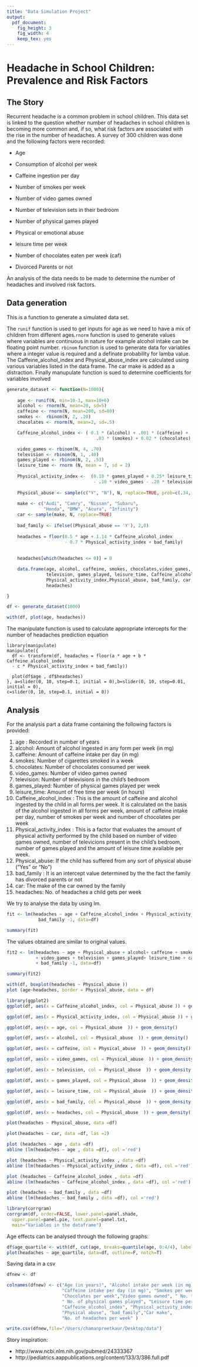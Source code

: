 ```yaml
---
title: "Data Simulation Project"
output:
  pdf_document:
    fig_height: 3
    fig_width: 4
    keep_tex: yes
---
```

# Headache in School Children: Prevalence and Risk Factors

## The Story

Recurrent headache is a common problem in school children. This data set is linked to the question whether number of headaches in school children is becoming more common and, if so, what risk factors are associated with the rise in the number of headaches. A survey of 300 children was done and the following factors were recorded: 

* Age

* Consumption of alcohol per week

* Caffeine ingestion per day

* Number of smokes per week

* Number of video games owned

* Number of television sets in their bedroom

* Number of physical games played

* Physical or emotional abuse

* leisure time per week

* Number of chocolates eaten per week (caf)

* Divorced Parents or not 

An analysis of the data needs to be made to determine the number of headaches and involved risk factors.

## Data generation

This is a function to generate a simulated data set.

The `runif` function is used to get inputs for age as we need to have a mix of children from different ages.`rnorm` function is used to generate values where variables are continuous in nature for example alcohol intake can be floating point number. `rbinom` function is used to generate data for variables where a integer value is required and a definate probability for lamba value. The Caffeine_alcohol_index and Physical_abuse_index are calculated using various variables listed in the data frame. The car make is added as a distraction. Finally manupulate function is sued to determine coefficients for variables involved 

```r

generate_dataset <- function(N=1000){
  
    age <- runif(N, min=10-3, max=10+6)
    alcohol <- rnorm(N, mean=20, sd=5)
    caffeine <- rnorm(N, mean=200, sd=80)
    smokes <-  rbinom(N, 2, .20)
    chocolates <- rnorm(N, mean=2, sd=.5)

    Caffeine_alcohol_index <- ( 0.1 * (alcohol) + .001 * (caffeine) + 
                                  .03 * (smokes) + 0.02 * (chocolates) )

    video_games <- rbinom(N, 4, .70)
    television <- rbinom(N, 1, .40)
    games_played <- rbinom(N, 2, .53)
    leisure_time <- rnorm (N, mean = 7, sd = 2)
    
    Physical_activity_index <-  (0.10 * games_played + 0.25* leisure_time 
                                 - .10 * video_games - .20 * television) 
    
    Physical_abuse <- sample(c("Y", "N"), N, replace=TRUE, prob=c(.34, .66))
    
    make <- c("Audi", "Camry", "Nissan", "Subaru", 
              "Honda", "BMW", "Acura", "Infinity")
    car <- sample(make, N, replace=TRUE)
    
    bad_family <- ifelse((Physical_abuse == 'Y'), 2,0) 
    
    headaches = floor(0.5 * age + 1.14 * Caffeine_alcohol_index 
                      - 0.7 * Physical_activity_index + bad_family)
    
    
    headaches[which(headaches <= 0)] = 0

    data.frame(age, alcohol, caffeine, smokes, chocolates,video_games, 
               television, games_played, leisure_time, Caffeine_alcohol_index, 
               Physical_activity_index,Physical_abuse, bad_family, car, 
               headaches)

}

df <- generate_dataset(1000)

with(df, plot(age, headaches))

```

The manipulate function is used to calculate appropriate intercepts for the number of headaches prediction equation

```
library(manipulate)
manipulate({ 
  df <- transform(df, headaches = floor(a * age + b * Caffeine_alcohol_index 
  - c * Physical_activity_index + bad_family))
  
  plot(df$age , df$headaches)
}, a=slider(0, 10, step=0.1, initial = 0),b=slider(0, 10, step=0.01, initial = 0), 
c=slider(0, 10, step=0.1, initial = 0))
```


## Analysis

For the analysis part a data frame containing the following factors is provided:

1. age : Recorded in number of years
2. alcohol: Amount of alcohol ingested in any form per week (in mg)
3. caffeine: Amount of caffeine intake per day (in mg)
4. smokes: Number of cigarettes smoked in a week
5. chocolates: Number of chocolates consumed per week 
6. video_games: Number of video games owned
7. television: Number of televisions in the child's bedroom
8. games_played: Number of physical games played per week
9. leisure_time: Amount of free time per week (in hours)
10. Caffeine_alcohol_index : This is the amount of caffeine and alcohol ingested by the child in all forms per week. It is calculated on the basis of the alcohol ingested in all forms per week, amount of caffeine intake per day, number of smokes per week and number of chocolates per week
11. Physical_activity_index :  This is a factor that evaluates the amount of physical activity performed by the child based on number of video games owned, number of televicions present in the child's bedroom, number of games played and the amount of leisure time available per week. 
12. Physical_abuse: If the child has suffered from any sort of physical abuse ("Yes" or "No")
13. bad_family : It is an intercept value determined by the the fact the family has divorced parents or not
14. car: The make of the car owned by the family
15. headaches: No. of headaches a child gets per week

We try to analyse the data by using lm. 

```r

fit <- lm(headaches ~ age + Caffeine_alcohol_index + Physical_activity_index + 
            bad_family -1, data=df)

summary(fit)
```

The values obtained are similar to original values.

```r
fit2 <- lm(headaches ~ age + Physical_abuse + alcohol+ caffeine + smokes + chocolates 
           + video_games + television + games_played+ leisure_time + car 
           + bad_family -1, data=df)

summary(fit2)
```

```r

with(df, boxplot(headaches ~ Physical_abuse ))
plot (age~headaches, border = Physical_abuse, data = df)

library(ggplot2)
ggplot(df, aes(x = Caffeine_alcohol_index, col = Physical_abuse )) + geom_density()

ggplot(df, aes(x = Physical_activity_index, col = Physical_abuse )) + geom_density()

ggplot(df, aes(x = age, col = Physical_abuse  )) + geom_density()

ggplot(df, aes(x = alcohol, col = Physical_abuse  )) + geom_density()

ggplot(df, aes(x = caffeine, col = Physical_abuse  )) + geom_density()

ggplot(df, aes(x = video_games, col = Physical_abuse  )) + geom_density()

ggplot(df, aes(x = television, col = Physical_abuse  )) + geom_density()

ggplot(df, aes(x = games_played, col = Physical_abuse  )) + geom_density()

ggplot(df, aes(x = leisure_time, col = Physical_abuse  )) + geom_density()

ggplot(df, aes(x = bad_family, col = Physical_abuse  )) + geom_density()

ggplot(df, aes(x = headaches, col = Physical_abuse  )) + geom_density()

plot(headaches ~ Physical_abuse, data =df)

plot(headaches ~ car, data =df, las =2)

plot (headaches ~ age , data =df)
abline (lm(headaches ~ age , data =df), col ='red')

plot (headaches ~ Physical_activity_index , data =df)
abline (lm(headaches ~ Physical_activity_index , data =df), col ='red')

plot (headaches ~ Caffeine_alcohol_index , data =df)
abline (lm(headaches ~ Caffeine_alcohol_index , data =df), col ='red')

plot (headaches ~ bad_family , data =df)
abline (lm(headaches ~ bad_family , data =df), col ='red')

library(corrgram)
corrgram(df, order=FALSE, lower.panel=panel.shade,
  upper.panel=panel.pie, text.panel=panel.txt,
  main="Variables in the dataframe")
```

Age effects can be analysed through the following graphs:

```r

df$age_quartile <- with(df, cut(age, breaks=quantile(age, 0:4/4), labels=1:4))
plot(headaches ~ age_quartile, data=df, outline=F, notch=T)
```

Saving data in a csv

```r
dfnew <- df

colnames(dfnew) <- c("Age (in years)", "Alcohol intake per week (in mg)", 
                     "Caffeine intake per day (in mg)", "Smokes per week", 
                     "Chocolates per week","Video games owned", " No. tv sets in bedroom", 
                     " No. of physical games played", "Leisure time per week (in hours)",
                     "Caffeine_alcohol_index", "Physical_activity_index", 
                     "Physical abuse", "bad_family","Car make",
                     "No. of headaches per week" )

write.csv(dfnew,file="/Users/chamanpreetkaur/Desktop/data")
```

Story inspiration:

* http://www.ncbi.nlm.nih.gov/pubmed/24333367
* http://pediatrics.aappublications.org/content/133/3/386.full.pdf
